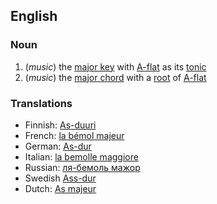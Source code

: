 ==English==
===Noun===
# (''music'') the [[major key]] with [[A-flat]] as its [[tonic]]
# (''music'') the [[major chord]] with a [[root]] of [[A-flat]]

===Translations===
*Finnish: [[As-duuri]]
*French: [[la bémol majeur]]
*German: [[As-dur]]
*Italian: [[la bemolle maggiore]]
*Russian: [[ля-бемоль мажор]]
*Swedish [[Ass-dur]]
*Dutch: [[As majeur]]